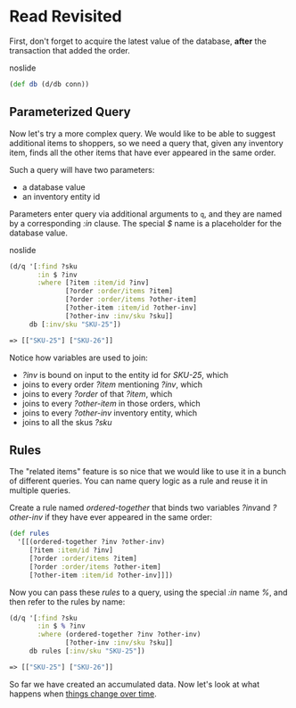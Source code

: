 Read Revisited
==============

First, don't forget to acquire the latest value of the database, **after** the transaction that added the order.

noslide

```clojure
(def db (d/db conn))
```



Parameterized Query
-------------------

Now let's try a more complex query. We would like to be able to suggest additional items to shoppers, so we need a query that, given any inventory item, finds all the other items that have ever appeared in the same order.

Such a query will have two parameters:

- a database value
- an inventory entity id

Parameters enter query via additional arguments to `q`, and they are named by a corresponding *:in* clause. The special *$* name is a placeholder for the database value.

noslide

```clojure
(d/q '[:find ?sku
       :in $ ?inv
       :where [?item :item/id ?inv]
              [?order :order/items ?item]
              [?order :order/items ?other-item]
              [?other-item :item/id ?other-inv]
              [?other-inv :inv/sku ?sku]]
     db [:inv/sku "SKU-25"])
```



```clojure
=> [["SKU-25"] ["SKU-26"]]
```



Notice how variables are used to join:

- *?inv* is bound on input to the entity id for *SKU-25*, which
- joins to every order *?item* mentioning *?inv*, which
- joins to every *?order* of that *?item*, which
- joins to every *?other-item* in those orders, which
- joins to every *?other-inv* inventory entity, which
- joins to all the skus *?sku*





Rules
-----

The "related items" feature is so nice that we would like to use it in a bunch of different queries. You can name query logic as a rule and reuse it in multiple queries.

Create a rule named *ordered-together* that binds two variables *?inv*and *?other-inv* if they have ever appeared in the same order:

```clojure
(def rules
  '[[(ordered-together ?inv ?other-inv)
     [?item :item/id ?inv]
     [?order :order/items ?item]
     [?order :order/items ?other-item]
     [?other-item :item/id ?other-inv]]])
```



Now you can pass these *rules* to a query, using the special *:in* name *%*, and then refer to the rules by name:

```clojure
(d/q '[:find ?sku
       :in $ % ?inv
       :where (ordered-together ?inv ?other-inv)
              [?other-inv :inv/sku ?sku]]
     db rules [:inv/sku "SKU-25"])
```



```clojure
=> [["SKU-25"] ["SKU-26"]]
```



So far we have created an accumulated data. Now let's look at what happens when [things change over time](retract.html).